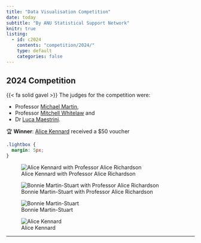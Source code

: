 ```yaml
---
title: "Data Visualisation Competition"
date: today
subtitle: "By ANU Statistical Support Network"
knitr: true
listing:
  - id: c2024
    contents: "competition/2024/"
    type: default
    categories: false
---
```



## 2024 Competition

{{< fa solid gavel >}} The judges for the competition were:

- Professor [Michael Martin](https://researchportalplus.anu.edu.au/en/persons/michael-martin), 
- Professor [Mitchell Whitelaw](https://researchportalplus.anu.edu.au/en/persons/mitchell-whitelaw) and 
- Dr [Luca Maestrini](https://researchportalplus.anu.edu.au/en/persons/luca-maestrini).

🏆 **Winner**: [Alice Kennard](competition/2024/alice-kennard/) received a $50 voucher

```css
.lightbox {
  margin: 5px;
}
```


::: {layout-ncol=2}



![Alice Kennard with Professor Alice Richardson](/images/2024/IMG_5662_nice.jpg){.lightbox group="c2024"} 

![Bonnie Martin-Stuart with Professor Alice Richardson](/images/2024/IMG_3050.JPG){.lightbox group="c2024"}

![Bonnie Martin-Stuart](/images/2024/IMG_3052.JPG){.lightbox group="c2024"}

![Alice Kennard](/images/2024/IMG_5675_nice.jpg){.lightbox group="c2024"}
:::

---

::: {#c2024}


:::